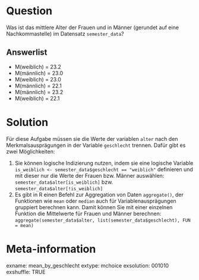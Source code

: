 Question
=======
Was ist das mittlere Alter der Frauen und in Männer (gerundet auf eine Nachkommastelle) im Datensatz `semester_data`?

Answerlist
--------
* M(weiblich) = 23.2
* M(männlich) = 23.0
* M(weiblich) = 23.0
* M(männlich) = 22.1
* M(männlich) = 23.2
* M(weiblich) = 22.1

Solution
========
Für diese Aufgabe müssen sie die Werte der variablen `alter` nach den Merkmalsausprägungen in der Variable `geschlecht` trennen. Dafür gibt es zwei Möglichkeiten:

1. Sie können logische Indizierung nutzen, indem sie eine logische Variable `is_weiblich <- semester_data$geschlecht == "weiblich"` definieren und mit dieser nur die Werte der Frauen bzw. Männer auswählen: `semester_data$alter[is_weiblich]` bzw. `semester_data$alter[!is_weiblich]`
2. Es gibt in R einen Befehl zur Aggregation von Daten `aggregate()`, der Funktionen wie `mean` oder `median` auch für Variablenausprägungen gruppiert berechnen kann. Damit können Sie mit einer einzelnen Funktion die Mittelwerte für Frauen und Männer berechnen: `aggregate(semester_data$alter, list(semester_data$geschlecht), FUN = mean)`

Meta-information
=========
exname: mean_by_geschlecht 
extype: mchoice 
exsolution: 001010 
exshuffle: TRUE
